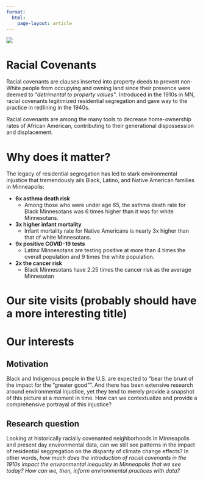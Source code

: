```yaml
---
format:
  html:
    page-layout: article
---
```


![](assets/images/racial_cov.webp){fig-align="center"}

# Racial Covenants

Racial covenants are clauses inserted into property deeds to prevent non-White people from occupying and owning land since their presence were deemed to *“detrimental to property values”*. Introduced in the 1910s in MN, racial covenants legitimized residential segregation and gave way to the practice in redlining in the 1940s.

Racial covenants are among the many tools to decrease home-ownership rates of African American, contributing to their generational dispossession and displacement.

# Why does it matter?

The legacy of residential segregation has led to stark environmental injustice that tremendously ails Black, Latino, and Native American families in Minneapolis:

-   **6x asthma death risk**
    -   Among those who were under age 65, the asthma death rate for Black Minnesotans was 6 times higher than it was for white Minnesotans.
-   **3x higher infant mortality**
    -   Infant mortality rate for Native Americans is nearly 3x higher than that of white Minnesotans.
-   **9x positive COVID-19 tests**
    -   Latinx Minnesotans are testing positive at more than 4 times the overall population and 9 times the white population.
-   **2x the cancer risk**
    -   Black Minnesotans have 2.25 times the cancer risk as the average Minnesotan

# Our site visits (probably should have a more interesting title)

# Our interests

## Motivation

Black and Indigenous people in the U.S. are expected to “bear the brunt of the impact for the “greater good””. And there has been extensive research around environmental injustice, yet they tend to merely provide a snapshot of this picture at a moment in time. How can we contextualize and provide a comprehensive portrayal of this injustice?

## Research question

Looking at historically racially covenanted neighborhoods in Minneapolis and present day environmental data, can we still see patterns in the impact of residential seggregation on the disparity of climate change effects? In other words, *how much does the introduction of racial covenants in the 1910s impact the environmental inequality in Minneapolis that we see today? How can we, then, inform environmental practices with data?*
